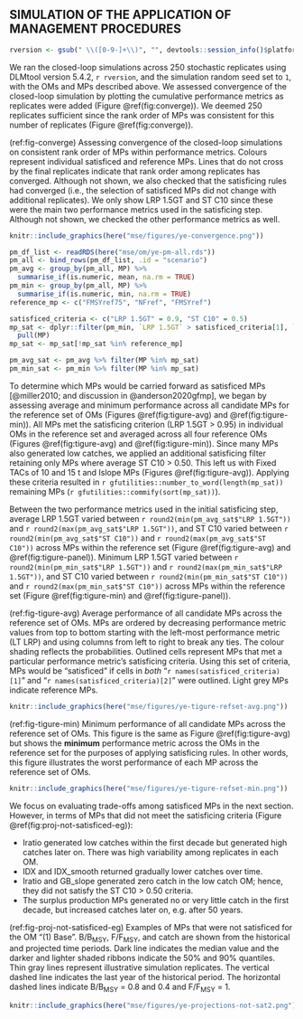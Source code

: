 ## SIMULATION OF THE APPLICATION OF MANAGEMENT PROCEDURES {#sec:simulation}

```r
rversion <- gsub(" \\([0-9-]+\\)", "", devtools::session_info()$platform$version)
```

<!--
*From Quang's notes:*
-  Projection period of 100 years to facilitate extinction risk for COSEWIC assessment.
-->

We ran the closed-loop simulations across 250 stochastic replicates using DLMtool version 5.4.2, `r rversion`, and the simulation random seed set to `1`, with the OMs and MPs described above.
We assessed convergence of the closed-loop simulation by plotting the cumulative performance metrics as replicates were added (Figure \@ref(fig:converge)).
We deemed 250 replicates sufficient since the rank order of MPs was consistent for this number of replicates (Figure \@ref(fig:converge)).

(ref:fig-converge)
Assessing convergence of the closed-loop simulations on consistent rank order of MPs within performance metrics.
Colours represent individual satisficed and reference MPs.
Lines that do not cross by the final replicates indicate that rank order among replicates has converged.
Although not shown, we also checked that the satisficing rules had converged (i.e., the selection of satisficed MPs did not change with additional replicates).
We only show LRP 1.5GT and ST C10 since these were the main two performance metrics used in the satisficing step.
Although not shown, we checked the other performance metrics as well.

```r
knitr::include_graphics(here("mse/figures/ye-convergence.png"))
```

```r
pm_df_list <- readRDS(here("mse/om/ye-pm-all.rds"))
pm_all <- bind_rows(pm_df_list, .id = "scenario")
pm_avg <- group_by(pm_all, MP) %>%
  summarise_if(is.numeric, mean, na.rm = TRUE)
pm_min <- group_by(pm_all, MP) %>%
  summarise_if(is.numeric, min, na.rm = TRUE)
reference_mp <- c("FMSYref75", "NFref", "FMSYref")

satisficed_criteria <- c("LRP 1.5GT" = 0.9, "ST C10" = 0.5)
mp_sat <- dplyr::filter(pm_min, `LRP 1.5GT` > satisficed_criteria[1], `ST C10` > satisficed_criteria[2]) %>%
  pull(MP)
mp_sat <- mp_sat[!mp_sat %in% reference_mp]

pm_avg_sat <- pm_avg %>% filter(MP %in% mp_sat)
pm_min_sat <- pm_min %>% filter(MP %in% mp_sat)
```

To determine which MPs would be carried forward as satisficed MPs [@miller2010; and discussion in @anderson2020gfmp], we began by assessing average and minimum performance across all candidate MPs for the reference set of OMs (Figures \@ref(fig:tigure-avg) and \@ref(fig:tigure-min)).
All MPs met the satisficing criterion (LRP 1.5GT > 0.95) in individual OMs in the reference set and averaged across all four reference OMs (Figures \@ref(fig:tigure-avg) and \@ref(fig:tigure-min)).
Since many MPs also generated low catches, we applied an additional satisficing filter retaining only MPs where average ST C10 > 0.50.
This left us with Fixed TACs of 10 and 15 t and Islope MPs (Figures \@ref(fig:tigure-avg)).
Applying these criteria resulted in `r gfutilities::number_to_word(length(mp_sat))` remaining MPs (`r gfutilities::commify(sort(mp_sat))`).

Between the two performance metrics used in the initial satisficing step, average LRP 1.5GT varied between `r round2(min(pm_avg_sat$"LRP 1.5GT"))` and `r round2(max(pm_avg_sat$"LRP 1.5GT"))`, and ST C10 varied between `r round2(min(pm_avg_sat$"ST C10"))` and `r round2(max(pm_avg_sat$"ST C10"))` across MPs within the reference set (Figure \@ref(fig:tigure-avg) and \@ref(fig:tigure-panel)).
Minimum LRP 1.5GT varied between `r round2(min(pm_min_sat$"LRP 1.5GT"))` and `r round2(max(pm_min_sat$"LRP 1.5GT"))`, and ST C10 varied between `r round2(min(pm_min_sat$"ST C10"))` and `r round2(max(pm_min_sat$"ST C10"))` across MPs within the reference set (Figure \@ref(fig:tigure-min) and \@ref(fig:tigure-panel)).

(ref:fig-tigure-avg) Average performance of all candidate MPs across the reference set of OMs.
MPs are ordered by decreasing performance metric values from top to bottom starting with the left-most performance metric (LT LRP) and using columns from left to right to break any ties.
The colour shading reflects the probabilities.
Outlined cells represent MPs that met a particular performance metric's satisficing criteria.
Using this set of criteria, MPs would be "satisficed" if cells in *both* "`r names(satisficed_criteria)[1]`" and "`r names(satisficed_criteria)[2]`" were outlined.
Light grey MPs indicate reference MPs.

```r
knitr::include_graphics(here("mse/figures/ye-tigure-refset-avg.png"))
```

(ref:fig-tigure-min) Minimum performance of all candidate MPs across the reference set of OMs.
This figure is the same as Figure \@ref(fig:tigure-avg) but shows the **minimum** performance metric across the OMs in the reference set for the purposes of applying satisficing rules.
In other words, this figure illustrates the worst performance of each MP across the reference set of OMs.

```r
knitr::include_graphics(here("mse/figures/ye-tigure-refset-min.png"))
```

We focus on evaluating trade-offs among satisficed MPs in the next section. 
However, in terms of MPs that did not meet the satisficing criteria (Figure \@ref(fig:proj-not-satisficed-eg)):

- Iratio generated low catches within the first decade but generated high catches later on. There was high variability among replicates in each OM.
- IDX and IDX_smooth returned gradually lower catches over time.
- Iratio and GB_slope generated zero catch in the low catch OM; hence, they did not satisfy the ST C10 > 0.50 criteria.
- The surplus production MPs generated no or very little catch in the first decade, but increased catches later on, e.g. after 50 years.

(ref:fig-proj-not-satisficed-eg) 
Examples of MPs that were not satisficed for the OM "(1) Base". 
B/B~MSY~, F/F~MSY~, and catch are shown from the historical and projected time periods.
Dark line indicates the median value and the darker and lighter shaded ribbons indicate the 50% and 90% quantiles.
Thin gray lines represent illustrative simulation replicates.
The vertical dashed line indicates the last year of the historical period.
The horizontal dashed lines indicate B/B~MSY~ = 0.8 and 0.4 and F/F~MSY~ = 1.

```r
knitr::include_graphics(here("mse/figures/ye-projections-not-sat2.png"))
```

\clearpage

